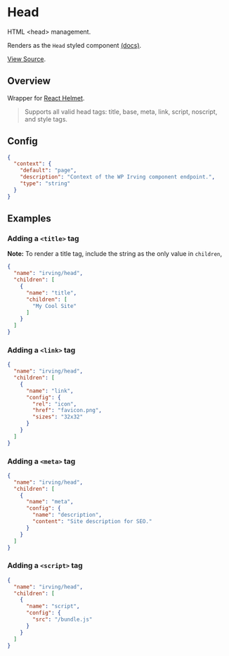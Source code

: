 <Meta title="WordPress Components|Head" />

# Head
HTML <head\> management.

Renders as the `Head` styled component [(docs)](?path=/docs/styled-components-head--basic-eample).

[View Source](https://github.com/alleyinteractive/wp-irving/tree/main/inc/components/components/head).

## Overview
Wrapper for [React Helmet](https://github.com/nfl/react-helmet).

> Supports all valid head tags: title, base, meta, link, script, noscript, and style tags.

## Config
```json
{
  "context": {
    "default": "page",
    "description": "Context of the WP Irving component endpoint.",
    "type": "string"
  }
}
```

## Examples

### Adding a `<title>` tag
__Note:__ To render a title tag, include the string as the only value in `children`,
```json
{
  "name": "irving/head",
  "children": [
    {
      "name": "title",
      "children": [
        "My Cool Site"
      ]
    }
  ]
}
```

### Adding a `<link>` tag
```json
{
  "name": "irving/head",
  "children": [
    {
      "name": "link",
      "config": {
        "rel": "icon",
        "href": "favicon.png",
        "sizes": "32x32"
      }
    }
  ]
}
```

### Adding a `<meta>` tag
```json
{
  "name": "irving/head",
  "children": [
    {
      "name": "meta",
      "config": {
        "name": "description",
        "content": "Site description for SEO."
      }
    }
  ]
}
```

### Adding a `<script>` tag
```json
{
  "name": "irving/head",
  "children": [
    {
      "name": "script",
      "config": {
        "src": "/bundle.js"
      }
    }
  ]
}
```
